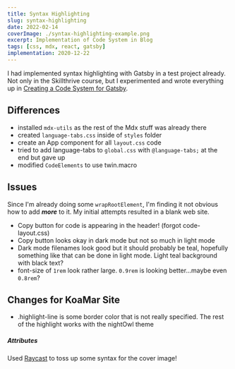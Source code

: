 ```yaml
---
title: Syntax Highlighting
slug: syntax-highlighting
date: 2022-02-14
coverImage: ./syntax-highlighting-example.png
excerpt: Implementation of Code System in Blog
tags: [css, mdx, react, gatsby]
implementation: 2020-12-22
---
```


I had implemented syntax highlighting with Gatsby in a test project already. Not only in the Skillthrive course, but I experimented and wrote everything up in [Creating a Code System for Gatsby](https://koamar.com/blog/create-code-system).

## Differences

- installed `mdx-utils` as the rest of the Mdx stuff was already there
- created `language-tabs.css` inside of `styles` folder
- create an App component for all `layout.css` code
- tried to add language-tabs to `global.css` with `@language-tabs;` at the end but gave up
- modified `CodeElements` to use twin.macro

## Issues

Since I'm already doing some `wrapRootElement`, I'm finding it not obvious how to add _**more**_ to it. My initial attempts resulted in a blank web site.

- Copy button for code is appearing in the header! (forgot code-layout.css)
- Copy button looks okay in dark mode but not so much in light mode
- Dark mode filenames look good but it should probably be teal, hopefully something like that can be done in light mode. Light teal background with black text?
- font-size of `1rem` look rather large. `0.9rem` is looking better…maybe even `0.8rem`?

## Changes for KoaMar Site

- .highlight-line is some border color that is not really specified. The rest of the highlight works with the nightOwl theme

##### Attributes

Used [Raycast](https://ray.so) to toss up some syntax for the cover image!
